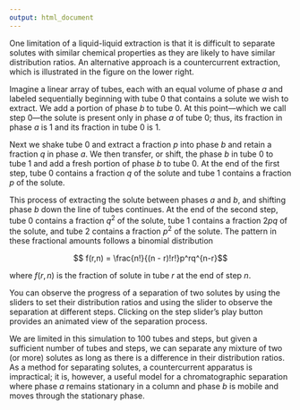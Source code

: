 ```yaml
---
output: html_document
---
```


One limitation of a liquid-liquid extraction is that it is difficult to separate solutes with similar chemical properties as they are likely to have similar distribution ratios. An alternative approach is a countercurrent extraction, which is illustrated in the figure on the lower right. 

Imagine a linear array of tubes, each with an equal volume of phase *a* and labeled sequentially beginning with tube 0 that contains a solute we wish to extract. We add a portion of phase *b* to tube 0. At this point---which we call step 0---the solute is present only in phase *a* of tube 0; thus, its fraction in phase *a* is 1 and its fraction in tube 0 is 1. 

Next we shake tube 0 and extract a fraction *p* into phase *b* and retain a fraction *q* in phase *a*. We then transfer, or shift, the phase *b* in tube 0 to tube 1 and add a fresh portion of phase *b* to tube 0. At the end of the first step, tube 0 contains a fraction *q* of the solute and tube 1 contains a fraction *p* of the solute.

This process of extracting the solute between phases *a* and *b*, and shifting phase *b* down the line of tubes continues. At the end of the second step, tube 0 contains a fraction *q*^2^ of the solute, tube 1 contains a fraction 2*pq* of the solute, and tube 2 contains a fraction *p*^2^ of the solute. The pattern in these fractional amounts follows a binomial distribution

$$ f(r,n) = \frac{n!}{(n - r)!r!}p^rq^{n-r}$$

where $f(r,n)$ is the fraction of solute in tube *r* at the end of step *n*.

You can observe the progress of a separation of two solutes by using the sliders to set their distribution ratios and using the slider to observe the separation at different steps. Clicking on the step slider's play button provides an animated view of the separation process. 

We are limited in this simulation to 100 tubes and steps, but given a sufficient number of tubes and steps, we can separate any mixture of two (or more) solutes as long as there is a difference in their distribution ratios. As a method for separating solutes, a countercurrent apparatus is impractical; it is, however, a useful model for a chromatographic separation where phase *a* remains stationary in a column and phase *b* is mobile and moves through the stationary phase.
